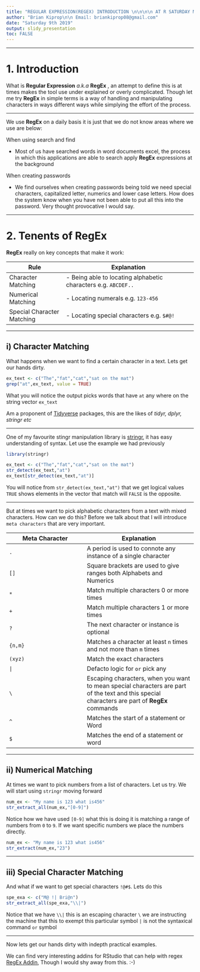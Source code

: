 ```yaml
---
title: "REGULAR EXPRESSION(REGEX) INTRODUCTION \n\n\n\n AT R SATURDAY MEET UP"
author: "Brian Kiprop\n\n Email: briankiprop08@gmail.com"
date: "Saturday 9th 2019"
output: slidy_presentation
toc: FALSE
---
```


***
# 1. Introduction

What is __Regular Expression__ *a.k.a* __RegEx__ , an attempt to define this is at times makes the tool use under explained or overly complicated. Though let me try __RegEx__ in simple terms is a way of handling and manipulating characters in ways different ways while simplying the effort of the process.

***

We use __RegEx__ on a daily basis it is just that we do not know areas where we use are below:

When using search and find

- Most of us have searched words in word documents excel, the process in which this applications are able to search apply __RegEx__ expressions at the background
 
When creating passwords

- We find ourselves when creating passwords being told we need special characters, capitalized letter, numerics and lower case letters. How does the system know when you have not been able to put all this into the password. Very thought provocative I would say.

***

# 2. Tenents of RegEx

__RegEx__ really on key concepts that make it work:

Rule               | Explanation  
-------------------|--------------------------------------------
Character Matching |- Being able to locating alphabetic characters e.g. `ABCDEF..`
Numerical Matching |- Locating numerals e.g. `123-456`
Special Character Matching |- Locating special characters e.g. `$#@!`
****

## i) Character Matching

What happens when we want to find a certain character in a text. Lets get our hands dirty.

```r
ex_text <- c("The","fat","cat","sat on the mat")
grep("at",ex_text, value = TRUE)

```

What you will notice the output picks words that have `at` any where on the string vector `ex_text`

Am a proponent of [Tidyverse](http://https://www.tidyverse.org) packages, this are the likes of *tidyr, dplyr, stringr etc*

***

One of my favourite stingr manipulation library is [stringr](https://stringr.tidyverse.org/), it has easy understanding of syntax. Let use the example we had previously

```R
library(stringr)

ex_text <- c("The","fat","cat","sat on the mat")
str_detect(ex_text,"at")
ex_text[str_detect(ex_text,"at")]

```

You will notice from `str_detect(ex_text,"at")` that we get logical values `TRUE` shows elements in the vector that match will `FALSE` is the opposite.

***

But at times we want to pick alphabetic characters from a text with mixed characters. How can we do this? Before we talk about that I will introduce  `meta characters` that are very important.

Meta Character                 |  Explanation
-------------------------------|-------------------------------------------
`.`                            | A period is used to connote any instance of a single character
`[]`                           | Square brackets are used to give ranges both Alphabets and Numerics
`*`                            | Match multiple characters 0 or more times
`+`                            | Match multiple characters 1 or more times
`?`                            | The next character or instance is optional
`{n,m}`                        | Matches a character at least `n` times and not more than `m` times
`(xyz)`                        | Match the exact characters
`|`                            | Defacto logic for `or` pick any
`\`                            | Escaping characters, when you want to mean special characters are part of the text and this special characters are part of __RegEx__ commands
`^`                            | Matches the start of a statement or  Word
`$`                            | Matches the end of a statement or word

***
## ii) Numerical Matching

At times we want to pick numbers from a list of characters. Let us try. We will start using `stringr` moving forward

```R
num_ex <- "My name is 123 what is456"
str_extract_all(num_ex,"[0-9]")
```

Notice how we have used `[0-9]` what this is doing it is matching a range of numbers from `0` to `9`. If we want specific numbers we place the numbers directly.

```R
num_ex <- "My name is 123 what is456"
str_extract(num_ex,"23")
```

***
## iii) Special Character Matching

And what if we want to get special characters `!@#$`. Lets do this

```R
spe_exa <- c("M@ !| Bri@n")
str_extract_all(spe_exa,"\\|")
```

Notice that we have `\\|` this is an escaping character `\` we are instructing the machine that this to exempt this particular symbol `|` is not the syntaxical command `or` symbol

***

Now lets get our hands dirty with indepth practical examples.

We can find very interesting addins for RStudio that can help with regex [RegEx Addin](https://mobile.twitter.com/rstudiotips/status/1093938376762261504), Though I would shy away from this. :-)


